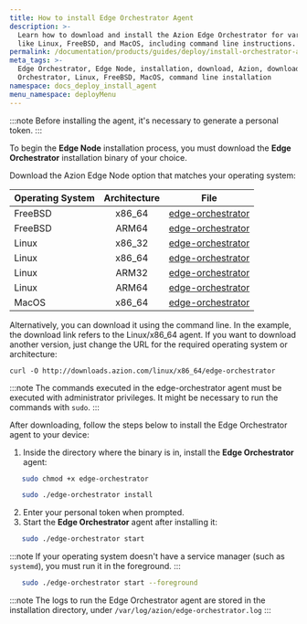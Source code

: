 ```yaml
---
title: How to install Edge Orchestrator Agent
description: >-
  Learn how to download and install the Azion Edge Orchestrator for various OS
  like Linux, FreeBSD, and MacOS, including command line instructions.
permalink: /documentation/products/guides/deploy/install-orchestrator-agent/
meta_tags: >-
  Edge Orchestrator, Edge Node, installation, download, Azion, download Edge
  Orchestrator, Linux, FreeBSD, MacOS, command line installation
namespace: docs_deploy_install_agent
menu_namespace: deployMenu
---
```



:::note
Before installing the agent, it's necessary to generate a personal token.
:::

<LinkButton link="/en/documentation/products/guides/personal-tokens/" label="go to how to generate a personal token" severity="secondary" />
<LinkButton link="/en/documentation/products/accounts/personal-tokens/" label="go to personal tokens reference documentation" severity="secondary" target="_blank" />

To begin the **Edge Node** installation process, you must download the **Edge Orchestrator** installation binary of your choice.

Download the Azion Edge Node option that matches your operating system:

| Operating System | Architecture | File                                                         |
| :--------------- | :----------: | ------------------------------------------------------------ |
| FreeBSD          |    x86_64    | [edge-orchestrator](https://downloads.azion.com/freebsd/x86_64/edge-orchestrator) |
| FreeBSD          |    ARM64     | [edge-orchestrator](https://downloads.azion.com/freebsd/arm64/edge-orchestrator) |
| Linux            |    x86_32    | [edge-orchestrator](https://downloads.azion.com/linux/x86_32/edge-orchestrator) |
| Linux            |    x86_64    | [edge-orchestrator](https://downloads.azion.com/linux/x86_64/edge-orchestrator) |
| Linux            |    ARM32     | [edge-orchestrator](https://downloads.azion.com/linux/arm32/edge-orchestrator) |
| Linux            |    ARM64     | [edge-orchestrator](https://downloads.azion.com/linux/arm64/edge-orchestrator) |
| MacOS            |    x86_64    | [edge-orchestrator](https://downloads.azion.com/darwin/x86_64/edge-orchestrator) |

Alternatively, you can download it using the command line. In the example, the download link refers to the Linux/x86_64 agent. If you want to download another version, just change the URL for the required operating system or architecture:

`curl -O http://downloads.azion.com/linux/x86_64/edge-orchestrator`

:::note
The commands executed in the edge-orchestrator agent must be executed with administrator privileges. It might be necessary to run the commands with `sudo`.
:::

After downloading, follow the steps below to install the Edge Orchestrator agent to your device:

1. Inside the directory where the binary is in, install the **Edge Orchestrator** agent:

```bash
   sudo chmod +x edge-orchestrator
```

```bash
   sudo ./edge-orchestrator install
```

2. Enter your personal token when prompted.
3. Start the **Edge Orchestrator** agent after installing it:

```bash
   sudo ./edge-orchestrator start
```

:::note
If your operating system doesn't have a service manager (such as `systemd`), you must run it in the foreground.
:::

```bash
   sudo ./edge-orchestrator start --foreground
```

:::note
The logs to run the Edge Orchestrator agent are stored in the installation directory, under `/var/log/azion/edge-orchestrator.log`
:::


